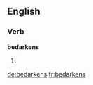 ==English==

===Verb===
'''bedarkens'''

# {{third-person singular of|[[bedarken]]}}

[[de:bedarkens]]
[[fr:bedarkens]]